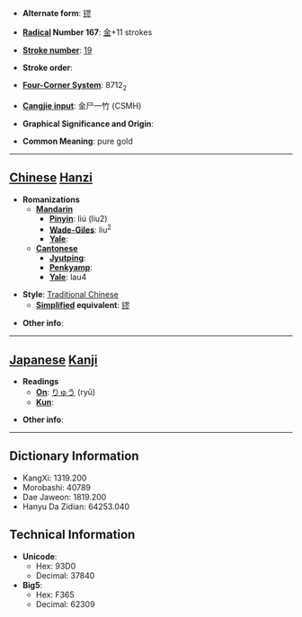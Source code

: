 * '''Alternate form''': [[镠]]

* '''[[Wiktionary:Chinese radical index| Radical]] Number 167''': [[Wiktionary:Chinese radical index 金|金]]+11 strokes

* '''[[Wiktionary:Chinese total strokes index|Stroke number]]''': [[Wiktionary:Chinese total strokes index 19|19]]

* '''Stroke order''': 

* '''[[Wiktionary:Chinese four corner index|Four-Corner System]]''': 8712<sub>2</sub>

* '''[[Wiktionary:Chinese Cangjie index|Cangjie input]]''': 金尸一竹 (CSMH)

* '''Graphical Significance and Origin''': 

* '''Common Meaning''': pure gold

----

== [[Chinese]] [[Hanzi]] ==

* '''Romanizations'''
** '''[[Mandarin]]'''
*** '''[[Pinyin]]''': liú (liu2)
*** '''[[Wade-Giles]]''': liu<sup>2</sup>
*** '''[[Yale]]''': 
** '''[[Cantonese]]'''
*** '''[[Jyutping]]''':
*** '''[[Penkyamp]]''': 
*** '''[[Yale]]''': lau4

* '''Style''': [[Traditional Chinese]] 
** '''[[Simplified Chinese|Simplified]] equivalent''': [[镠]]

* '''Other info''': 

----

== [[Japanese]] [[Kanji]] ==

* '''Readings'''
** '''[[On]]''': [[りゅう]] (ryū)
** '''[[Kun]]''': 

* '''Other info''':  

----

== Dictionary Information ==

* KangXi: 1319.200
* Morobashi: 40789
* Dae Jaweon: 1819.200
* Hanyu Da Zidian: 64253.040

== Technical Information ==

* '''Unicode''':
** Hex: 93D0
** Decimal: 37840
* '''Big5''':
** Hex: F365
** Decimal: 62309